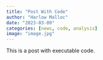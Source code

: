 ```yaml
---
title: "Post With Code"
author: "Harlow Malloc"
date: "2023-03-09"
categories: [news, code, analysis]
image: "image.jpg"
---
```


This is a post with executable code.
